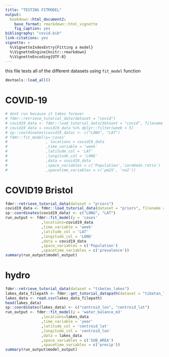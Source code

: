 ```yaml
---
title: "TESTING FITMODEL"
output: 
  bookdown::html_document2:
    base_format: rmarkdown::html_vignette
    fig_caption: yes
bibliography: "covid.bib"
link-citations: yes
vignette: >
  %\VignetteIndexEntry{Fitting a model}
  %\VignetteEngine{knitr::rmarkdown}
  %\VignetteEncoding{UTF-8}
---
```


this file tests all of the different datasets using `fit_model` function


```r
devtools::load_all()
```

# COVID-19
```r
# dont run because it takes forever
# fdmr::retrieve_tutorial_data(dataset = "covid")
# covid19_data <- fdmr::load_tutorial_data(dataset = "covid", filename = "covid19_data.rds")
# covid19_data = covid19_data %>% dplyr::filter(week < 5)
# sp::coordinates(covid19_data) <- c("LONG", "LAT")
# fdmr::fit_model(y='cases'
#                 , locations = covid19_data
#                 ,time_variable = 'week'
#                 ,latitude_col = 'LAT'
#                 ,longitude_col = 'LONG'
#                 ,data = covid19_data
#                 ,space_variables = c('Population','carebeds.ratio')
#                 ,spacetime_variables = c('pm25', 'no2'))
```

# COVID19 Bristol
```r
fdmr::retrieve_tutorial_data(dataset = "priors")
covid19_data <- fdmr::load_tutorial_data(dataset = "priors", filename = "covid19_dataBris.rds")
sp::coordinates(covid19_data) <- c("LONG", "LAT")
run_output <- fdmr::fit_model(y = 'cases'
                ,locations=covid19_data
                ,time_variable = 'week'
                ,latitude_col = 'LAT'
                ,longitude_col = 'LONG'
                ,data = covid19_data
                ,space_variables = c('Population')
                ,spacetime_variables = c('prevalence'))
summary(run_output$model_output)
```


# hydro
```r
fdmr::retrieve_tutorial_data(dataset = "tibetan_lakes")
lakes_data_filepath <- fdmr::get_tutorial_datapath(dataset = "tibetan_lakes", filename = "example_lake_data.csv")
lakes_data <- read.csv(lakes_data_filepath)
head(lakes_data)
sp::coordinates(lakes_data) <- c("centroid_lon", "centroid_lat")
run_output <- fdmr::fit_model(y = 'water_balance_m3'
                ,locations=lakes_data
                ,time_variable = 'year'
                ,latitude_col = 'centroid_lat'
                ,longitude_col = 'centroid_lon'
                ,data = lakes_data
                ,space_variables = c('SUB_AREA')
                ,spacetime_variables = c('precip'))
summary(run_output$model_output)
```


